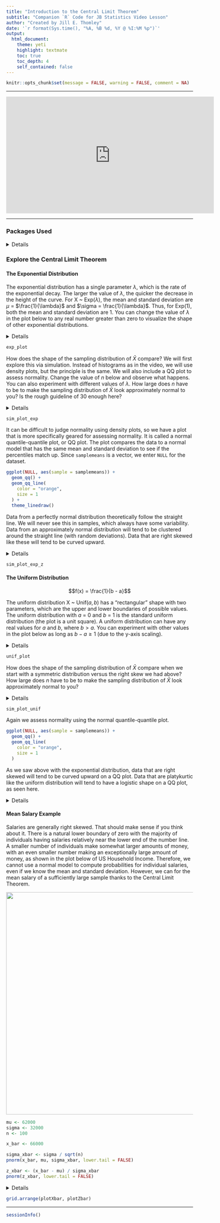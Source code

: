 ```yaml
---
title: "Introduction to the Central Limit Theorem"
subtitle: "Companion `R` Code for JB Statistics Video Lesson"
author: "Created by Jill E. Thomley"
date: '`r format(Sys.time(), "%A, %B %d, %Y @ %I:%M %p")`'
output: 
  html_document: 
    theme: yeti
    highlight: textmate
    toc: true
    toc_depth: 4
    self_contained: false
---
```


```r
knitr::opts_chunk$set(message = FALSE, warning = FALSE, comment = NA)
```

***
<iframe width="560" height="315" src="https://www.youtube.com/embed/Pujol1yC1_A" frameborder="0" allow="accelerometer; autoplay; encrypted-media; gyroscope; picture-in-picture" allowfullscreen></iframe>
***

### Packages Used

<details>
```r
library(tidyverse)
library(gridExtra)
```
</details>

### Explore the Central Limit Theorem

#### The Exponential Distribution

The exponential distribution has a single parameter $\lambda$, which is the rate of the exponential decay. The larger the value of $\lambda$, the quicker the decrease in the height of the curve. For X ~ Exp($\lambda$), the mean and standard deviation are $\mu$ = $\frac{1}{\lambda}$ and $\sigma = \frac{1}{\lambda}$. Thus, for Exp(1), both the mean and standard deviation are 1. You can change the value of $\lambda$ in the plot below to any real number greater than zero to visualize the shape of other exponential distributions.

<details>
```r
lambda <- 1

exp_plot <- ggplot() +
  stat_function(
    fun = dexp,
    args = list(lambda),
    xlim = c(0, 6 / lambda)
  ) +
  geom_vline(
    xintercept = 1 / lambda,
    color = "orange",
    linetype = "dashed",
    size = 1
  ) +
  labs(
    title = paste("Probability Density Function of Exp(", lambda, ")", sep = ""),
    subtitle = paste("the dashed orange line displays the value E(X) = ", 1 / lambda, sep = ""),
    x = "x",
    y = "f(x)"
  ) +
  theme_linedraw()
```
</details>

```r
exp_plot
```

How does the shape of the sampling distribution of $\bar{X}$ compare? We will first explore this via simulation. Instead of histograms as in the video, we will use density plots, but the principle is the same. We will also include a QQ plot to assess normality. Change the value of $n$ below and observe what happens. You can also experiment with different values of $\lambda$. How large does $n$ have to be to make the sampling distribution of $\bar{X}$ look approximately normal to you? Is the rough guideline of 30 enough here?

<details>
```r
lambda <- 1
n <- 3

mu <- 1 / lambda
sigma <- 1 / lambda
sigma_xbar <- sigma / sqrt(n)

sims <- 10^5
samplemeans <- numeric(sims) # create storage vector

for (i in 1:sims) {
  samplemeans[i] <- mean(rexp(n, lambda))
}

# the black dashed curve is the exponential population
# the blue curve is the simulated sampling distribution
# the heavy orange curve is a normal distribution, with
# mean mu and SD sigma_xbar, used as a visual reference
# --how do the shapes of these three densities compare?

simresults <- tibble(samplemeans)

sim_plot_exp <- ggplot(simresults) +
  stat_function(
    fun = dexp,
    args = list(lambda),
    linetype = "dashed"
  ) +
  geom_density(aes(x = samplemeans),
    color = "lightgray",
    fill = "skyblue",
    alpha = 0.5
  ) +
  stat_function(
    fun = dnorm,
    args = list(mu, sigma_xbar),
    color = "orange",
    size = 1
  ) +
  scale_x_continuous(limits = c(mu - 3 * sigma_xbar, mu + 6 * sigma_xbar)) +
  labs(x = NULL, y = "density") +
  theme_linedraw()
```
</details>

```r
sim_plot_exp
```

It can be difficult to judge normality using density plots, so we have a plot that is more specifically geared for assessing normality. It is called a normal quantile-quantile plot, or QQ plot. The plot compares the data to a normal model that has the same mean and standard deviation to see if the percentiles match up. Since `samplemeans` is a vector, we enter `NULL` for the dataset.

```r
ggplot(NULL, aes(sample = samplemeans)) +
  geom_qq() +
  geom_qq_line(
    color = "orange",
    size = 1
  ) +
  theme_linedraw()
```

Data from a perfectly normal distribution theoretically follow the straight line. We will never see this in samples, which always have some variability. Data from an approximately normal distribution will tend to be clustered around the straight line (with random deviations). Data that are right skewed like these will tend to be curved upward.

<details>
```r
zscores <- (samplemeans - mean(samplemeans)) / sd(samplemeans)

sim_plot_exp_z <- ggplot() +
  geom_density(aes(x = zscores),
    color = "lightgray",
    fill = "skyblue",
    alpha = 0.5
  ) +
  stat_function(
    fun = dnorm,
    args = list(0, 1),
    color = "orange",
    size = 1
  ) +
  scale_x_continuous(limits = c(-6, 6)) +
  labs(
    x = "standardized sample means",
    y = "density"
  ) +
  theme_linedraw()
```
</details>

```r
sim_plot_exp_z
```

#### The Uniform Distribution

$$f(x) = \frac{1}{b - a}$$

The uniform distribution X ~ Unif($a, b$) has a "rectangular" shape with two parameters, which are the upper and lower boundaries of possible values. The uniform distribution with $a$ = 0 and $b$ = 1 is the standard uniform distribution (the plot is a unit square). A uniform distribution can have any real values for $a$ and $b$, where $b > a$. You can experiment with other values in the plot below as long as $b - a \geq 1$ (due to the y-axis scaling). 

<details>
```r
a <- 0
b <- 1

unif_plot <- ggplot() +
  stat_function(
    fun = dunif,
    args = list(a, b),
    xlim = c(a, b)
  ) +
  geom_vline(
    xintercept = (b - a) / 2,
    color = "orange",
    linetype = "dashed",
    size = 1
  ) +
  geom_segment(aes(
    x = c(a, b),
    xend = c(a, b),
    y = c(0, 0),
    yend = c(1 / (b - a), 1 / (b - a))
  )) +
  labs(
    title = paste("Probability Density Function of Unif(", a, ", ", b, ")", sep = ""),
    subtitle = paste("the dashed orange line displays the value E(X) = ", (b - a) / 2, sep = ""),
    x = "x",
    y = "f(x)"
  ) +
  scale_y_continuous(
    limits = c(0, 1),
    expand = expansion(mult = c(0, 0.05))
  ) +
  theme_linedraw() +
  coord_fixed() # makes the x and y axes have the same spacing
```
</details>

```r
unif_plot
```


How does the shape of the sampling distribution of $\bar{X}$ compare when we start with a symmetric distribution versus the right skew we had above? How large does $n$ have to be to make the sampling distribution of $\bar{X}$ look approximately normal to you?

<details>
```r
a <- 0
b <- 1
n <- 2

mu <- (b - a) / 2
sigma <- sqrt((a - b)^2 / 12)
sigma_xbar <- sigma / sqrt(n)

sims <- 10^5
samplemeans <- numeric(sims)

for (i in 1:sims) {
  samplemeans[i] <- mean(runif(n, a, b))
}

# the black dotted curve is the exponential population
# the blue curve is the simulated sampling distribution
# the heavy red curve is a normal distribution, mean mu
# and standard deviation sigma_xbar, used for reference
# --how do the shapes of these three densities compare?

sim_plot_unif <- ggplot() +
  stat_function(
    fun = dunif,
    args = list(a, b),
    xlim = c(a, b),
    linetype = "dotted"
  ) +
  geom_density(aes(x = samplemeans),
    color = "lightgray",
    fill = "skyblue",
    alpha = 0.5
  ) +
  stat_function(
    fun = dnorm,
    args = list(mu, sigma_xbar),
    color = "orange",
    size = 1
  ) +
  geom_segment(aes(
    x = c(a, b),
    xend = c(a, b),
    y = c(0, 0),
    yend = c(1 / (b - a), 1 / (b - a))
  ),
  linetype = "dotted"
  ) +
  labs(x = NULL, y = "density") +
  theme_linedraw()
```
</details>

```r
sim_plot_unif
```

Again we assess normality using the normal quantile-quantile plot. 

```r
ggplot(NULL, aes(sample = samplemeans)) +
  geom_qq() +
  geom_qq_line(
    color = "orange",
    size = 1
  )
```

As we saw above with the exponential distribution, data that are right skewed will tend to be curved upward on a QQ plot. Data that are platykurtic like the uniform distribution will tend to have a logistic shape on a QQ plot, as seen here.

<details>
Notice that this code is identical to what we used for the exponential distribution. That is one benefit of using standardized scores.

```r
zscores <- (samplemeans - mean(samplemeans)) / sd(samplemeans)

sim_plot_unif_z <- ggplot() +
  geom_density(aes(x = zscores),
    color = "lightgray",
    fill = "skyblue",
    alpha = 0.5
  ) +
  stat_function(
    fun = dnorm,
    args = list(0, 1),
    color = "orange",
    size = 1
  ) +
  scale_x_continuous(limits = c(-6, 6)) +
  labs(
    x = "standardized sample means",
    y = "density"
  ) +
  theme_linedraw()
```
</details>

#### Mean Salary Example

Salaries are generally right skewed. That should make sense if you think about it. There is a natural lower boundary of zero with the majority of individuals having salaries relatively near the lower end of the number line. A smaller number of individuals make somewhat larger amounts of money, with an even smaller number making an exceptionally large amount of money, as shown in the plot below of US Household Income. Therefore, we cannot use a normal model to compute probabilities for individual salaries, even if we know the mean and standard deviation. However, we can for the mean salary of a sufficiently large sample thanks to the Central Limit Theorem.

<img src="https://upload.wikimedia.org/wikipedia/commons/0/0d/Distribution_of_Annual_Household_Income_in_the_United_States_2010.png" width = 600">

```r
mu <- 62000
sigma <- 32000
n <- 100

x_bar <- 66000

sigma_xbar <- sigma / sqrt(n)
pnorm(x_bar, mu, sigma_xbar, lower.tail = FALSE)

z_xbar <- (x_bar - mu) / sigma_xbar
pnorm(z_xbar, lower.tail = FALSE)
```

<details>
```r
LB <- mu - 4 * sigma_xbar # lower limit for plotting
UB <- mu + 4 * sigma_xbar # upper limit for plotting

plotXbar <- ggplot() +
  stat_function(
    fun = dnorm,
    args = list(mu, sigma_xbar),
    geom = "area",
    xlim = c(x_bar, UB),
    fill = "lightblue"
  ) +
  stat_function(
    fun = dnorm,
    args = list(mu, sigma_xbar)
  ) +
  scale_x_continuous(
    limits = c(LB, UB),
    breaks = seq(from = LB, to = UB, by = sigma_xbar)
  ) +
  scale_y_continuous(expand = expansion(mult = c(0, 0.05))) +
  labs(x = "x-bar", y = "f(x)") +
  theme_linedraw()

plotZbar <- ggplot() +
  stat_function(
    fun = dnorm,
    args = list(0, 1),
    geom = "area",
    xlim = c(z_xbar, 4),
    fill = "lightblue"
  ) +
  stat_function(
    fun = dnorm,
    args = list(0, 1)
  ) +
  scale_x_continuous(
    limits = c(-4, 4),
    breaks = seq(from = -4, to = 4, by = 1)
  ) +
  scale_y_continuous(expand = expansion(mult = c(0, 0.05))) +
  labs(x = "z_xbar", y = "f(z)") +
  theme_linedraw()
```
</details>

```r
grid.arrange(plotXbar, plotZbar)
```


***
```r
sessionInfo()
```
